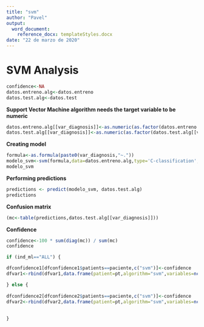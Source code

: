 ---
title: "svm"
author: "Pavel"
output:
  word_document:
    reference_docx: templateStyles.docx
date: "22 de marzo de 2020"
---

# SVM Analysis
```{r include=FALSE}
confidence<-NA
datos.entreno.alg<-datos.entreno
datos.test.alg<-datos.test
```

__Support Vector Machine algorithm needs the target variable to be numeric__
```{r tidy=TRUE}
datos.entreno.alg[[var_diagnosis]]<-as.numeric(as.factor(datos.entreno.alg[[var_diagnosis]]))
datos.test.alg[[var_diagnosis]]<-as.numeric(as.factor(datos.test.alg[[var_diagnosis]]))
```
\vspace{10mm}


__Creating model__

```{r tidy=TRUE}
formula<-as.formula(paste0(var_diagnosis,"~."))
modelo_svm<-svm(formula,data=datos.entreno.alg,type='C-classification',kernel='linear')
modelo_svm  
```
\vspace{10mm}

__Performing predictions__
```{r tidy=TRUE}
predictions <- predict(modelo_svm, datos.test.alg)
predictions
```
\vspace{10mm}


__Confusion matrix__
```{r tidy=TRUE}
(mc<-table(predictions,datos.test.alg[[var_diagnosis]]))
```
\vspace{10mm}


__Confidence__
```{r tidy=TRUE}
confidence<-100 * sum(diag(mc)) / sum(mc)
confidence
```
\pagebreak


```{r include=FALSE}

if (ind_ml=="ALL") {

dfconfidence1[dfconfidence1$patients==paciente,c("svm")]<-confidence
dfvar1<-rbind(dfvar1,data.frame(patient=pt,algorithm="svm",variables=ncol(datos.entreno.alg),obs.train=nrow(datos.entreno.alg),obs.test=nrow(datos.test.alg),states=paste(unique(datos.entreno$E_diagnosis),collapse=",")))

} else {
  
dfconfidence2[dfconfidence2$patients==paciente,c("svm")]<-confidence
dfvar2<-rbind(dfvar2,data.frame(patient=pt,algorithm="svm",variables=ncol(datos.entreno.alg),obs.train=nrow(datos.entreno.alg),obs.test=nrow(datos.test.alg),states=paste(unique(datos.entreno$E_diagnosis),collapse=",")))
  
  
}
```